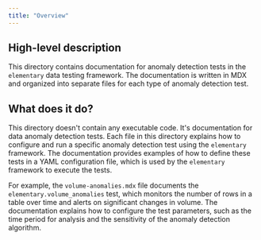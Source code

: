 ```yaml
---
title: "Overview"
---
```


## High-level description
This directory contains documentation for anomaly detection tests in the `elementary` data testing framework. 
The documentation is written in MDX and organized into separate files for each type of anomaly detection test.

## What does it do?
This directory doesn't contain any executable code. It's documentation for data anomaly detection tests.
Each file in this directory explains how to configure and run a specific anomaly detection test using the `elementary` framework.
The documentation provides examples of how to define these tests in a YAML configuration file, which is used by the `elementary` framework to execute the tests. 

For example, the `volume-anomalies.mdx` file documents the `elementary.volume_anomalies` test, which monitors the number of rows in a table over time and alerts on significant changes in volume. 
The documentation explains how to configure the test parameters, such as the time period for analysis and the sensitivity of the anomaly detection algorithm.
